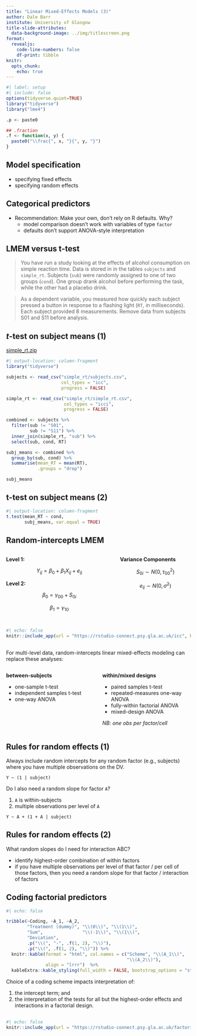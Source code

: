 ```yaml
---
title: "Linear Mixed-Effects Models (3)"
author: Dale Barr
institute: University of Glasgow
title-slide-attributes:
  data-background-image: ../img/titlescreen.png
format: 
  revealjs:
    code-line-numbers: false
    df-print: tibble
knitr:
  opts_chunk:
    echo: true
---
```


```r
#| label: setup
#| include: false
options(tidyverse.quiet=TRUE)
library("tidyverse")
library("lme4")

.p <- paste0

## .fraction
.f <- function(x, y) {
  paste0("\\frac{", x, "}{", y, "}")
}
```

## Model specification

- specifying fixed effects
- specifying random effects

## Categorical predictors

- Recommendation: Make your own, don't rely on R defaults. Why?
  - model comparison doesn't work with variables of type `factor`
  - defaults don't support ANOVA-style interpretation

## LMEM versus t-test {.smaller}

> You have run a study looking at the effects of alcohol consumption on simple reaction time. Data is stored in in the tables `subjects` and `simple_rt`. Subjects (`sub`) were randomly assigned to one of two groups (`cond`). One group drank alcohol before performing the task, while the other had a placebo drink.

> As a dependent variable, you measured how quickly each subject pressed a button in response to a flashing light (`RT`, in milliseconds). Each subject provided 8 measurements. Remove data from subjects S01 and S11 before analysis.

## $t$-test on subject means (1) {.smaller}

[simple_rt.zip](simple_rt.zip)

```r
#| output-location: column-fragment
library("tidyverse")

subjects <- read_csv("simple_rt/subjects.csv",
                     col_types = "icc",
                     progress = FALSE)

simple_rt <- read_csv("simple_rt/simple_rt.csv",
                      col_types = "icci",
                      progress = FALSE)

combined <- subjects %>%
  filter(sub != "S01",
         sub != "S11") %>%
  inner_join(simple_rt, "sub") %>%
  select(sub, cond, RT)

subj_means <- combined %>%
  group_by(sub, cond) %>%
  summarise(mean_RT = mean(RT),
            .groups = "drop")

subj_means
```

## t-test on subject means (2) {.smaller}

```r
#| output-location: column-fragment
t.test(mean_RT ~ cond,
       subj_means, var.equal = TRUE)
```

## Random-intercepts LMEM

:::: {.columns}

::: {.column width="60%"}

**Level 1:**

$$Y_{ij} = \beta_0 + \beta_1 X_{ij} + e_{ij}$$

**Level 2:**

$$\beta_0 = \gamma_{00} + S_{0i}$$

$$\beta_1 = \gamma_{10}$$

:::

::: {.column width="40%"}

**Variance Components**

$$S_{0i} \sim N \left( 0, {\tau_{00}}^2 \right)$$

$$e_{ij} \sim N \left( 0, \sigma^2 \right)$$

:::

::::

## 

```r
#| echo: false
knitr::include_app(url = "https://rstudio-connect.psy.gla.ac.uk/icc", height = "700px")
```

## 

For multi-level data, random-intercepts linear mixed-effects modeling can replace these analyses:

:::: {.columns}

::: {.column width="50%"}
**between-subjects**

- one-sample t-test
- independent samples t-test
- one-way ANOVA
:::

::: {.column width="50%"}
**within/mixed designs** 

- paired samples t-test
- repeated-measures one-way ANOVA
- fully-within factorial ANOVA
- mixed-design ANOVA
  
*NB: one obs per factor/cell*
:::

::::

## Rules for random effects (1)

Always include random intercepts for any random factor (e.g.,
subjects) where you have multiple observations on the DV.

`Y ~ (1 | subject)`

Do I also need a random slope for factor `A`?

1) `A` is within-subjects
2) multiple observations per level of `A`

`Y ~ A + (1 + A | subject)`

## Rules for random effects (2)

What random slopes do I need for interaction ABC?

- identify highest-order combination of within factors
- if you have multiple observations per level of that factor / per
  cell of those factors, then you need a random slope for that factor
  / interaction of factors

## Coding factorial predictors

```r
#| echo: false

tribble(~Coding, ~A_1, ~A_2,
        "Treatment (dummy)", "\\(0\\)", "\\(1\\)",
        "Sum",               "\\(-1\\)", "\\(1\\)",
        "Deviation",
        .p("\\(", "-", .f(1, 2), "\\)"),
        .p("\\(", .f(1, 2), "\\)")) %>%
  knitr::kable(format = "html", col.names = c("Scheme", "\\(A_1\\)",
                                              "\\(A_2\\)"),
               align = "lrrr")  %>%
  kableExtra::kable_styling(full_width = FALSE, bootstrap_options = "striped")
```

Choice of a coding scheme impacts interpretation of:

1. the intercept term; and
2. the interpretation of the tests for all but the highest-order effects and interactions in a factorial design.

## 

```r
#| echo: false
knitr::include_app(url = "https://rstudio-connect.psy.gla.ac.uk/factorial", height = "700px")
```
